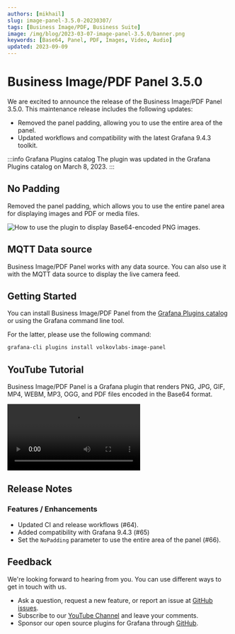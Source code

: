 ```yaml
---
authors: [mikhail]
slug: image-panel-3.5.0-20230307/
tags: [Business Image/PDF, Business Suite]
image: /img/blog/2023-03-07-image-panel-3.5.0/banner.png
keywords: [Base64, Panel, PDF, Images, Video, Audio]
updated: 2023-09-09
---
```



# Business Image/PDF Panel 3.5.0

We are excited to announce the release of the Business Image/PDF Panel 3.5.0. This maintenance release includes the following updates:

- Removed the panel padding, allowing you to use the entire area of the panel.
- Updated workflows and compatibility with the latest Grafana 9.4.3 toolkit.

:::info Grafana Plugins catalog
The plugin was updated in the Grafana Plugins catalog on March 8, 2023.
:::

## No Padding

Removed the panel padding, which allows you to use the entire panel area for displaying images and PDF or media files.

<Image
  title="How to use the plugin to display Base64-encoded PNG images."
  src="/img/blog/2023-03-07-image-panel-3.5.0/panel.png"
/>

## MQTT Data source

Business Image/PDF Panel works with any data source. You can also use it with the MQTT data source to display the live camera feed.

## Getting Started

You can install Business Image/PDF Panel from the [Grafana Plugins catalog](https://grafana.com/grafana/plugins/volkovlabs-image-panel/) or using the Grafana command line tool.

For the latter, please use the following command:

```bash
grafana-cli plugins install volkovlabs-image-panel
```

## YouTube Tutorial

Business Image/PDF Panel is a Grafana plugin that renders PNG, JPG, GIF, MP4, WEBM, MP3, OGG, and PDF files encoded in the Base64 format.

<Video
  src="https://www.youtube.com/embed/1_bgLSehjhg"
  title="Images, PDFs, Video, Live Camera Feed on Grafana Dashboard."
/>

## Release Notes

### Features / Enhancements

- Updated CI and release workflows (#64).
- Added compatibility with Grafana 9.4.3 (#65)
- Set the `NoPadding` parameter to use the entire area of the panel (#66).

## Feedback

We're looking forward to hearing from you. You can use different ways to get in touch with us.

- Ask a question, request a new feature, or report an issue at [GitHub issues](https://github.com/volkovlabs/volkovlabs-image-panel/issues).
- Subscribe to our [YouTube Channel](https://www.youtube.com/@volkovlabs) and leave your comments.
- Sponsor our open source plugins for Grafana through [GitHub](https://github.com/sponsors/VolkovLabs).
